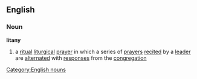 ==English==
===Noun===
'''litany'''
#a [[ritual]] [[liturgical]] [[prayer]] in which a series of [[prayer]]s [[recit]]ed by a [[leader]] are [[alternate]]d with [[response]]s from the [[congregation]]
[[Category:English nouns]]